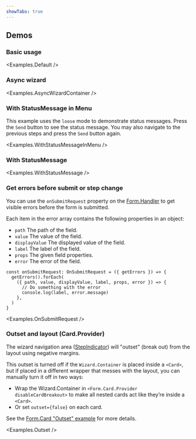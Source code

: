 ```yaml
---
showTabs: true
---
```



## Demos

### Basic usage

<Examples.Default />

### Async wizard

<Examples.AsyncWizardContainer />

### With StatusMessage in Menu

This example uses the `loose` mode to demonstrate status messages. Press the `Send` button to see the status message. You may also navigate to the previous steps and press the `Send` button again.

<Examples.WithStatusMessageInMenu />

### With StatusMessage

<Examples.WithStatusMessage />

### Get errors before submit or step change

You can use the `onSubmitRequest` property on the [Form.Handler](/uilib/extensions/forms/Form/Handler/) to get visible errors before the form is submitted.

Each item in the error array contains the following properties in an object:

- `path` The path of the field.
- `value` The value of the field.
- `displayValue` The displayed value of the field.
- `label` The label of the field.
- `props` The given field properties.
- `error` The error of the field.

```tsx
const onSubmitRequest: OnSubmitRequest = ({ getErrors }) => {
  getErrors().forEach(
    ({ path, value, displayValue, label, props, error }) => {
      // Do something with the error
      console.log(label, error.message)
    },
  )
}
```

<Examples.OnSubmitRequest />

### Outset and layout (Card.Provider)

The wizard navigation area ([StepIndicator](/uilib/components/step-indicator/)) will "outset" (break out) from the layout using negative margins.

This outset is turned off if the `Wizard.Container` is placed inside a `<Card>`, but if placed in a different wrapper that messes with the layout, you can manually turn it off in two ways:

- Wrap the Wizard.Container in `<Form.Card.Provider disableCardBreakout>` to make all nested cards act like they’re inside a `<Card>`.
- Or set `outset={false}` on each card.

See the [Form.Card "Outset" example](/uilib/extensions/forms/Form/Card/#outset) for more details.

<Examples.Outset />
